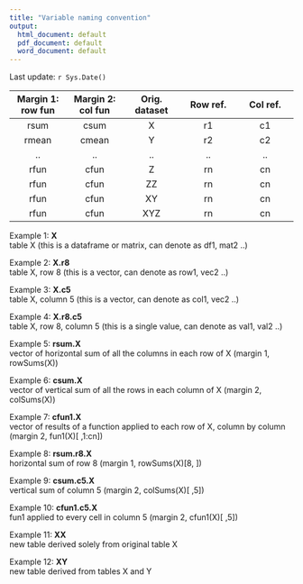 ```yaml
---
title: "Variable naming convention"
output:
  html_document: default
  pdf_document: default
  word_document: default
---
```

Last update: `r Sys.Date()`   

| Margin 1: row fun | Margin 2: col fun | Orig. dataset | Row ref. | Col ref.  |
|:-----------:|:-----------:|:-----------:|:-----------:|:-----------:|
|              rsum |              csum |             X |       r1 |        c1 |
|             rmean |             cmean |             Y |       r2 |        c2 |
|                .. |                .. |            .. |       .. |        .. |
|              rfun |              cfun |             Z |       rn |        cn |
|              rfun |              cfun |            ZZ |       rn |        cn |
|              rfun |              cfun |            XY |       rn |        cn |
|              rfun |              cfun |           XYZ |       rn |        cn |


Example 1: **X**    
table X (this is a dataframe or matrix, can denote as df1, mat2 ..)

Example 2: **X.r8**    
table X, row 8 (this is a vector, can denote as row1, vec2 ..)

Example 3: **X.c5**    
table X, column 5 (this is a vector, can denote as col1, vec2 ..)

Example 4: **X.r8.c5**    
table X, row 8, column 5 (this is a single value, can denote as val1, val2 ..)

Example 5: **rsum.X**    
vector of horizontal sum of all the columns in each row of X (margin 1, rowSums(X))

Example 6: **csum.X**    
vector of vertical sum of all the rows in each column of X (margin 2, colSums(X))

Example 7: **cfun1.X**    
vector of results of a function applied to each row of X, column by column (margin 2, fun1(X)[ ,1:cn])

Example 8: **rsum.r8.X**    
horizontal sum of row 8 (margin 1, rowSums(X)[8, ])

Example 9: **csum.c5.X**    
vertical sum of column 5 (margin 2, colSums(X)[ ,5])

Example 10: **cfun1.c5.X**    
fun1 applied to every cell in column 5 (margin 2, cfun1(X)[ ,5])

Example 11: **XX**    
new table derived solely from original table X

Example 12: **XY**    
new table derived from tables X and Y

